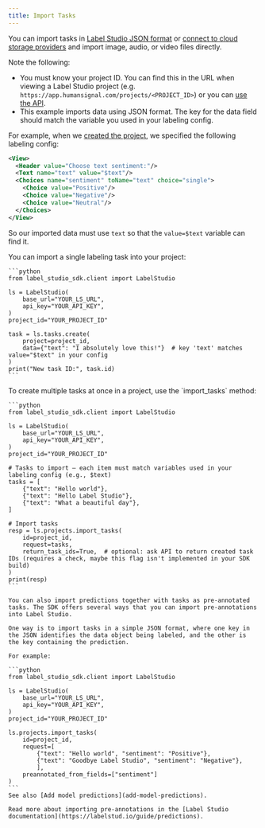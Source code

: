 ```yaml
---
title: Import Tasks
---
```


You can import tasks in [Label Studio JSON format](tasks.html#Basic-Label-Studio-JSON-format) or [connect to cloud storage providers](https://github.com/heartexlabs/label-studio-sdk/blob/master/examples/annotate_data_from_gcs/annotate_data_from_gcs.ipynb) and import image, audio, or video files directly.

Note the following:

* You must know your project ID. You can find this in the URL when viewing a Label Studio project (e.g. `https://app.humansignal.com/projects/<PROJECT_ID>`) or you can [use the API](../../api-reference/api-reference/projects/list).
* This example imports data using JSON format. The key for the data field should match the variable you used in your labeling config. 

For example, when we [created the project](create-a-project), we specified the following labeling config:

```xml
<View>
  <Header value="Choose text sentiment:"/>
  <Text name="text" value="$text"/>
  <Choices name="sentiment" toName="text" choice="single">
    <Choice value="Positive"/>
    <Choice value="Negative"/>
    <Choice value="Neutral"/>
  </Choices>
</View>
```

So our imported data must use `text` so that the `value=$text` variable can find it. 

<AccordionGroup>
  <Accordion title="Create a single task">
    You can import a single labeling task into your project:

    ```python
    from label_studio_sdk.client import LabelStudio

    ls = LabelStudio(
        base_url="YOUR_LS_URL",
        api_key="YOUR_API_KEY",
    )
    project_id="YOUR_PROJECT_ID"

    task = ls.tasks.create(
        project=project_id,
        data={"text": "I absolutely love this!"}  # key 'text' matches value="$text" in your config
    )
    print("New task ID:", task.id)
    ```
  </Accordion>

  <Accordion title="Create multiple tasks">
    To create multiple tasks at once in a project, use the `import_tasks` method:

    ```python
    from label_studio_sdk.client import LabelStudio

    ls = LabelStudio(
        base_url="YOUR_LS_URL",
        api_key="YOUR_API_KEY",
    )
    project_id="YOUR_PROJECT_ID"

    # Tasks to import — each item must match variables used in your labeling config (e.g., $text)
    tasks = [
        {"text": "Hello world"},
        {"text": "Hello Label Studio"},
        {"text": "What a beautiful day"},
    ]

    # Import tasks
    resp = ls.projects.import_tasks(
        id=project_id,
        request=tasks,
        return_task_ids=True,  # optional: ask API to return created task IDs (requires a check, maybe this flag isn't implemented in your SDK build)
    )
    print(resp)
    ```
  </Accordion>
  <Accordion title="Create multiple tasks with preannotations">

    You can also import predictions together with tasks as pre-annotated tasks. The SDK offers several ways that you can import pre-annotations into Label Studio.

    One way is to import tasks in a simple JSON format, where one key in the JSON identifies the data object being labeled, and the other is the key containing the prediction.

    For example:

    ```python
    from label_studio_sdk.client import LabelStudio

    ls = LabelStudio(
        base_url="YOUR_LS_URL",
        api_key="YOUR_API_KEY",
    )
    project_id="YOUR_PROJECT_ID"

    ls.projects.import_tasks(
        id=project_id,
        request=[
            {"text": "Hello world", "sentiment": "Positive"},
            {"text": "Goodbye Label Studio", "sentiment": "Negative"},
            ],
        preannotated_from_fields=["sentiment"]
    )
    ```
    See also [Add model predictions](add-model-predictions). 

    Read more about importing pre-annotations in the [Label Studio documentation](https://labelstud.io/guide/predictions).
  </Accordion>
</AccordionGroup>